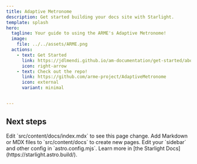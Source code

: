 ```yaml
---
title: Adaptive Metronome
description: Get started building your docs site with Starlight.
template: splash
hero:
  tagline: Your guide to using the ARME's Adaptive Metronome!
  image:
    file: ../../assets/ARME.png
  actions:
    - text: Get Started
      link: https://jdlmendi.github.io/am-documentation/get-started/about/
      icon: right-arrow
    - text: Check out the repo!
      link: https://github.com/arme-project/AdaptiveMetronome
      icon: external
      variant: minimal


---
```



## Next steps

<CardGrid stagger>
	<Card title="Update content" icon="pencil">
		Edit `src/content/docs/index.mdx` to see this page change.
	</Card>
	<Card title="Add new content" icon="add-document">
		Add Markdown or MDX files to `src/content/docs` to create new pages.
	</Card>
	<Card title="Configure your site" icon="setting">
		Edit your `sidebar` and other config in `astro.config.mjs`.
	</Card>
	<Card title="Read the docs" icon="open-book">
		Learn more in [the Starlight Docs](https://starlight.astro.build/).
	</Card>
</CardGrid>

